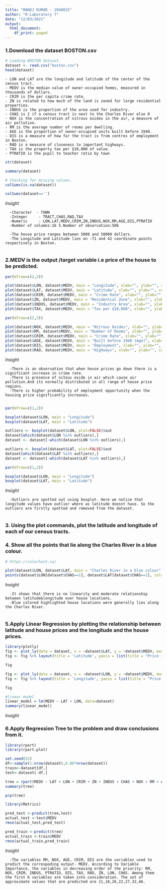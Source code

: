 ```yaml
---
title: "MANOJ KUMAR - 2048015"
author: "R-Laboratory 7"
date: "12/03/2021"
output:
  html_document:
    df_print: paged
---
```


### 1.Download the dataset BOSTON.csv

```r
# Loading BOSTON dataset.
dataset <- read.csv("boston.csv")
head(dataset)
```
    
    - LON and LAT are the longitude and latitude of the center of the census tract.
    - MEDV is the median value of owner-occupied homes, measured in thousands of dollars.
    - CRIM is the per capita crime rate.
    - ZN is related to how much of the land is zoned for large residential properties.
    - INDUS is the proportion of the area used for industry.
    - CHAS is 1 if a census tract is next to the Charles River else 0 
    - NOX is the concentration of nitrous oxides in the air, a measure of air pollution.
    - RM is the average number of rooms per dwelling.
    - AGE is the proportion of owner-occupied units built before 1940.
    - DIS is a measure of how far the tract is from centres of employment in Boston.
    - RAD is a measure of closeness to important highways.
    - TAX is the property tax per $10,000 of value.
    - PTRATIO is the pupil to teacher ratio by town

```r
str(dataset)
```

```r
summary(dataset)
```
```r
# Checking for missing values.
colSums(is.na(dataset))
```
```r
colSums(dataset=='')
```

*Insight *
    
      -Character  - TOWN                             
      -Integer     - TRACT,CHAS,RAD,TAX                         
      -Numeric     - LON,LAT,MEDV,CRIM,ZN,INDUS,NOX,RM,AGE,DIS,PTRATIO               
      -Number of columns:16 5.Number of observation:506 
      
      -The house price ranges between 5000 and 50000 dollars. 
      -The Longitude and Latitude lies on -71 and 42 coordinate points respectively in Boston.
      

### 2.MEDV is the output /target variable i.e price of the house to be predicted.

```r
par(mfrow=c(2,3))

plot(dataset$LON, dataset$MEDV, main = "Longitude", xlab="", ylab="", cex.lab="1.5", col="#1e3799", pch=20, cex= 0.5 ) 
plot(dataset$LAT, dataset$MEDV, main = "Latitude", xlab="", ylab="", cex.lab="1.5", col="#628ca6", pch=20, cex= 0.5)
plot(dataset$CRIM, dataset$MEDV, main = "Crime Rate", xlab="", ylab="", cex.lab="1.5", col="#e58e26", pch=20, cex= 0.5)
plot(dataset$ZN, dataset$MEDV, main = "Residential Zone", xlab="", ylab="", cex.lab="1.5", col="#628ca6", pch=20, cex= 0.5)
plot(dataset$INDUS, dataset$MEDV, main = "Industry Area", xlab="", ylab="", cex.lab="1.5", col="#e58e26", pch=20, cex= 0.5)
plot(dataset$TAX, dataset$MEDV, main = "Tax per $10,000", xlab="", ylab="", cex.lab="1.5", col="#1e3799", pch=20, cex= 0.5)
```
```r
par(mfrow=c(2,3))

plot(dataset$NOX, dataset$MEDV, main = "Nitrous Oxides", xlab="", ylab="", cex.lab="1.5", col="#84817a", pch=20, cex= 0.5 ) 
plot(dataset$RM, dataset$MEDV, main = "Number of Rooms", xlab="", ylab="", cex.lab="1.5", col="#cd6133", pch=20, cex= 0.5 ) 
plot(dataset$CRIM, dataset$MEDV, main = "Crime Rate", xlab="", ylab="", cex.lab="1.5", col="#b33939", pch=20, cex= 0.5 ) 
plot(dataset$AGE, dataset$MEDV, main = "Built before 1940 (Age)", xlab="", ylab="", cex.lab="1.5", col="#b33939", pch=20, cex= 0.5 ) 
plot(dataset$DIS, dataset$MEDV, main = "Employment", xlab="", ylab="", cex.lab="1.5", col="#cd6133", pch=20, cex= 0.5 ) 
plot(dataset$RAD, dataset$MEDV, main = "Highways", xlab="", ylab="", cex.lab="1.5", col="#84817a", pch=20, cex= 0.5 ) 
```
*Insight *
    
      -There is an observation that when house prices go down there is a significant increase in crime rate. 
      -There is presence of nitous oxide in air which cause air pollution.And its normally distributed in all range of house price regions.
      -There is higher probability of employment opportunity when the housing price significantly increases.
      

```r
par(mfrow=c(1,2))

boxplot(dataset$LON, main = "Longitude") 
boxplot(dataset$LAT, main = "Latitude")
```
```r
outliers <- boxplot(dataset$LON, plot=FALSE)$out
dataset[which(dataset$LON %in% outliers),]
dataset <- dataset[-which(dataset$LON %in% outliers),]
```
```r
outliers <- boxplot(dataset$LAT, plot=FALSE)$out
dataset[which(dataset$LAT %in% outliers),]
dataset <- dataset[-which(dataset$LAT %in% outliers),]
```
```r
par(mfrow=c(1,2))

boxplot(dataset$LON, main = "Longitude") 
boxplot(dataset$LAT, main = "Latitude")
```

*Insight *

      -Outliers are spotted out using boxplot. Here we notice that longitude values have outlier where as latitude doesnt have. So the outliers are firstly spotted and removed from the dataset.
      

### 3. Using the plot commands, plot the latitude and longitude of each of our census tracts.
### 4. Show all the points that lie along the Charles River in a blue colour.
```r
# https://colorhunt.co/

plot(dataset$LON, dataset$LAT, main = "Charles River in a blue colour",  xlab="Longitude", ylab="Latitude", col="#bbbbbb", pch=20, cex= 0.7)
points(dataset$LON[dataset$CHAS==1], dataset$LAT[dataset$CHAS==1], col="#005fba", pch=16)
```

*Insight *

      -It shows that there is no linearity and moderate relationship between latitude&longitude over house locations.
      -Blue colored highlighted house locations were generally lies along the Charles River.
      

### 5.Apply Linear Regression by plotting the relationship between latitude and house prices and the longitude and the house prices.
```r
library(plotly)
fig <- plot_ly(data = dataset, x = ~dataset$LAT, y = ~dataset$MEDV, marker = list(size = 10,color = '#ffa500'))
fig <- fig %>% layout(title = 'Latitude', yaxis = list(title = "Price in $", zeroline = TRUE),xaxis = list(title = "", zeroline = TRUE))

fig
```


```r
fig <- plot_ly(data = dataset, x = ~dataset$LON, y = ~dataset$MEDV, marker = list(size = 10,color = '#005AFF'))
fig <- fig %>% layout(title = 'Longitude', yaxis = list(title = "Price in $", zeroline = TRUE),xaxis = list(title = "", zeroline = TRUE))

fig
```

```r
#linear model
linear_model = lm(MEDV ~ LAT + LON, data=dataset)
summary(linear_model)
```

*Insight *


### 6.Apply Regression Tree to the problem and draw conclusions from it.

```r
library(rpart)
library(rpart.plot)
```

```r
set.seed(52)
df<-sample(1:nrow(dataset),0.80*nrow(dataset)) 
train<-dataset[df,]
test<-dataset[-df,]
```


```r
tree = rpart(MEDV ~ LAT + LON + CRIM + ZN + INDUS + CHAS + NOX + RM + AGE + DIS + RAD + TAX + PTRATIO, data=train)
summary(tree)
```

```r
prp(tree)
```

```r
library(Metrics)
```


```r
pred_test <-predict(tree,test)
actual_test <-test$MEDV
rmse(actual_test,pred_test)

pred_train <-predict(tree)
actual_train <-train$MEDV
rmse(actual_train,pred_train)
```

*Insight *

      -The variables RM, NOX, AGE, CRIM, DIS are the variables used to predict the correspoding output- MEDV. According to Variable Importance, the variables in decreasing order of the priority: RM, NOX, CRIM, INDUS, PTRATIO, DIS, TAX, RAD, ZN, LON, CHAS. Among them the first 6 variables are taken into consideration. The set of approximate values that are predicted are 11,18,26,22,27,32,46.
